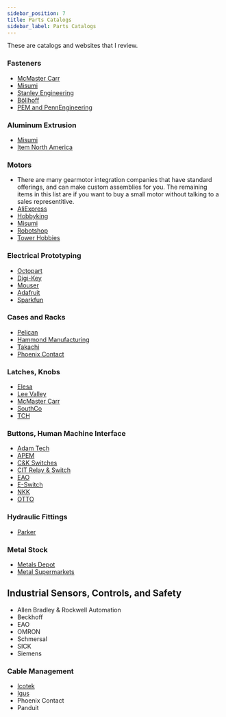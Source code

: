 ```yaml
---
sidebar_position: 7
title: Parts Catalogs
sidebar_label: Parts Catalogs
---
```


These are catalogs and websites that I review.

### Fasteners

- [McMaster Carr](https://www.mcmaster.com/)
- [Misumi](https://us.misumi-ec.com/)
- [Stanley Engineering](https://www.stanleyengineeredfastening.com/)
- [Böllhoff](https://www.boellhoff.com/)
- [PEM and PennEngineering](https://www.pemnet.com/)

### Aluminum Extrusion

- [Misumi](https://us.misumi-ec.com/)
- [Item North America](https://ca-product.item24.com/en/catalogue/products/profiles-1001009536/)

### Motors

- There are many gearmotor integration companies that have standard offerings, and can make custom assemblies for you.
  The remaining items in this list are if you want to buy a small motor without talking to a sales representitive.
- [AliExpress](https://best.aliexpress.com/)
- [Hobbyking](https://hobbyking.com/)
- [Misumi](https://us.misumi-ec.com/)
- [Robotshop](https://ca.robotshop.com/)
- [Tower Hobbies](https://www.towerhobbies.com/)

### Electrical Prototyping

- [Octopart](https://octopart.com/)
- [Digi-Key](https://www.digikey.com/)
- [Mouser](https://www.mouser.com/)
- [Adafruit](https://www.adafruit.com/)
- [Sparkfun](https://www.sparkfun.com/)

### Cases and Racks 

- [Pelican](https://www.pelican.com/)
- [Hammond Manufacturing](https://www.hammfg.com/)
- [Takachi](https://www.takachi-enclosure.com/)
- [Phoenix Contact](https://www.phoenixcontact.com/en-ca/products/electronics-housings)

### Latches, Knobs

- [Elesa](https://www.elesa.com/)
- [Lee Valley](https://www.leevalley.com/)
- [McMaster Carr](https://www.mcmaster.com/)
- [SouthCo](https://southco.com/)
- [TCH](https://tchweb.com/)

### Buttons, Human Machine Interface
- [Adam Tech](https://www.adam-tech.com/)
- [APEM](https://www.apem.com/)
- [C&K Switches](https://www.ckswitches.com/)
- [CIT Relay & Switch](https://citrelay.com/)
- [EAO](https://eao.com/)
- [E-Switch](https://www.e-switch.com/)
- [NKK](https://www.nkkswitches.com/#gref)
- [OTTO](https://www.ottoexcellence.com/)

### Hydraulic Fittings

- [Parker](https://www.parker.com/parkerimages/ParkerStore/Catalog/Fittings.pdf)

### Metal Stock

- [Metals Depot](https://www.metalsdepot.com/)
- [Metal Supermarkets](https://www.metalsupermarkets.com/)

## Industrial Sensors, Controls, and Safety

- Allen Bradley & Rockwell Automation
- Beckhoff
- EAO
- OMRON
- Schmersal
- SICK
- Siemens

### Cable Management

- [Icotek](https://www.icotek.com/)
- [Igus](https://www.igus.com/)
- Phoenix Contact
- Panduit
